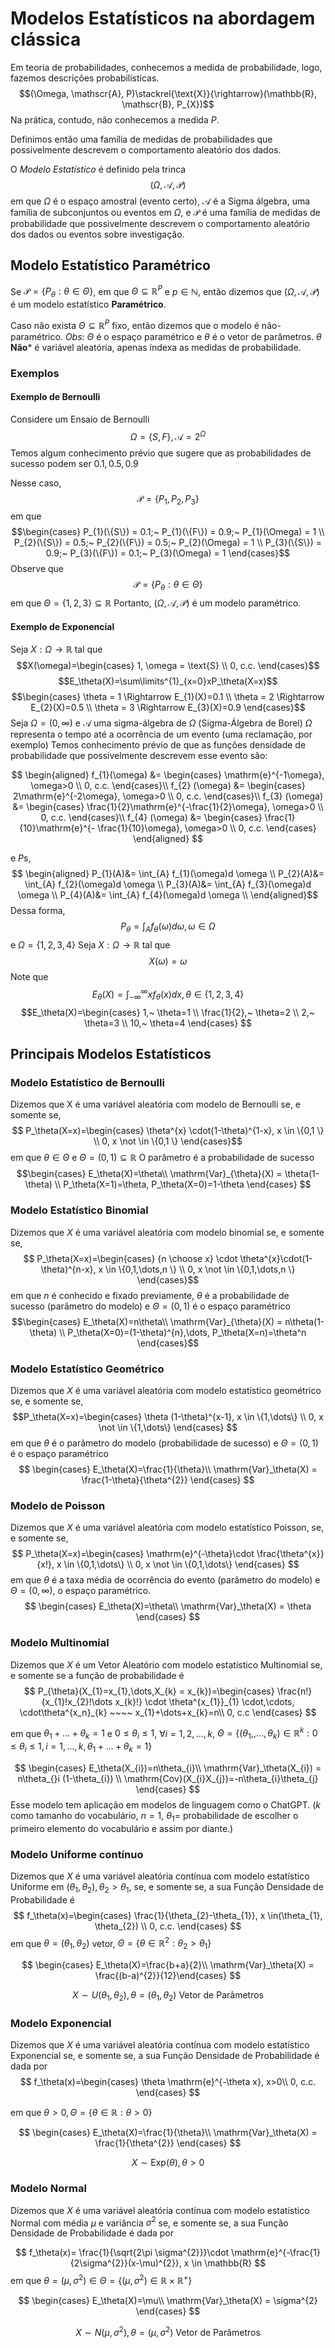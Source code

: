 # Modelos Estatísticos na abordagem clássica
Em teoria de probabilidades, conhecemos a medida de probabilidade, logo, fazemos descrições probabilísticas. 
$$(\Omega, \mathscr{A}, P)\stackrel{\text{X}}{\rightarrow}(\mathbb{R}, \mathscr{B}, P_{X})$$
Na prática, contudo, não conhecemos a medida $P$.

Definimos então uma família de medidas de probabilidades que possivelmente descrevem o comportamento aleatório dos dados.

O *Modelo Estatístico* é definido pela trinca
$$(\Omega, \mathscr{A}, \mathscr{P})$$
em que $\Omega$ é o espaço amostral (evento certo), $\mathscr{A}$ é a Sigma álgebra, uma família de subconjuntos ou 
eventos em $\Omega$, e $\mathscr{P}$ é uma família de medidas de probabilidade que possivelmente descrevem o 
comportamento aleatório dos dados ou eventos sobre investigação.

## Modelo Estatístico Paramétrico
Se $\mathscr{P} = \{P_{\theta} : \theta \in \Theta\}$, em que $\Theta \subseteq \mathbb{R}^{P}$ e 
$p \in \mathbb{N}$, então dizemos que $(\Omega, \mathscr{A}, \mathscr{P})$ é um modelo estatístico **Paramétrico**.

Caso não exista $\Theta \subseteq \mathbb{R}^{P}$ fixo, então dizemos que o modelo é não-paramétrico.
*Obs*: $\Theta$ é o espaço paramétrico e $\theta$ é o vetor de parâmetros. $\theta$ **Não*** é  variável aleatória,
apenas indexa as medidas de probabilidade.

### Exemplos

#### Exemplo de Bernoulli

Considere um Ensaio de Bernoulli
$$\Omega = \{S,F \}, \mathscr{A} = 2^\Omega$$
Temos algum conhecimento prévio que sugere que as probabilidades de sucesso podem ser $0.1, 0.5, 0.9$

Nesse caso,
$$\mathscr{P} = \{P_{1}, P_{2}, P_{3} \}$$
em que 
$$\begin{cases}
P_{1}(\{S\}) = 0.1;~ P_{1}(\{F\}) = 0.9;~ P_{1}(\Omega) = 1  \\
P_{2}(\{S\}) = 0.5;~ P_{2}(\{F\}) = 0.5;~ P_{2}(\Omega) = 1  \\
P_{3}(\{S\}) = 0.9;~ P_{3}(\{F\}) = 0.1;~ P_{3}(\Omega) = 1 
\end{cases}$$
Observe que $$\mathscr{P}=\{P_{\theta}: \theta \in \Theta \}$$
em que $\Theta=\{1,2,3 \}\subseteq \mathbb{R}$
Portanto, $(\Omega, \mathscr{A}, \mathscr{P})$ é um modelo paramétrico.


#### Exemplo de Exponencial
Seja $X : \Omega \rightarrow \mathbb{R}$ tal que $$X(\omega)=\begin{cases}
1, \omega = \text{S} \\
0, c.c.
\end{cases}$$
$$E_\theta(X)=\sum\limits^{1}_{x=0}xP_\theta(X=x)$$
$$\begin{cases}
\theta = 1 \Rightarrow E_{1}(X)=0.1 \\
\theta = 2 \Rightarrow E_{2}(X)=0.5 \\
\theta = 3 \Rightarrow E_{3}(X)=0.9
\end{cases}$$
Seja $\Omega=(0,\infty)$ e $\mathscr{A}$ uma sigma-álgebra de $\Omega$ (Sigma-Álgebra de Borel)
$\Omega$ representa o tempo até a ocorrência de um evento (uma reclamação, por exemplo)
Temos conhecimento prévio de que as funções densidade de probabilidade que possivelmente descrevem esse evento são:

$$
\begin{aligned}
f_{1}(\omega) &=
\begin{cases}
\mathrm{e}^{-1\omega}, \omega>0 \\
0, c.c.
\end{cases}\\
f_{2} (\omega) &=
\begin{cases}
2\mathrm{e}^{-2\omega}, \omega>0 \\
0, c.c.
\end{cases}\\
f_{3} (\omega) &=
\begin{cases}
\frac{1}{2}\mathrm{e}^{-\frac{1}{2}\omega}, \omega>0 \\
0, c.c.
\end{cases}\\
f_{4} (\omega) &=
\begin{cases}
\frac{1}{10}\mathrm{e}^{- \frac{1}{10}\omega}, \omega>0 \\
0, c.c.
\end{cases}
\end{aligned}
$$

e $P$s,
$$
\begin{aligned}
P_{1}(A)&= \int_{A} f_{1}(\omega)d \omega \\
P_{2}(A)&= \int_{A} f_{2}(\omega)d \omega \\
P_{3}(A)&= \int_{A} f_{3}(\omega)d \omega \\
P_{4}(A)&= \int_{A} f_{4}(\omega)d \omega \\
\end{aligned}$$
Dessa forma,
$$P_{\theta}= \int_{A}f_\theta(\omega)d \omega, \omega \in \Omega$$
e $\Omega = \{1,2,3,4 \}$
Seja $X: \Omega \rightarrow \mathbb{R}$ tal que $$X(\omega)= \omega$$
Note que $$E_\theta(X)=\int_{-\infty}^{\infty}xf_\theta(x)dx, \theta \in \{1,2,3,4 \}$$
$$E_\theta(X)=\begin{cases}
1,~ \theta=1 \\
\frac{1}{2},~ \theta=2 \\
2,~ \theta=3 \\
10,~ \theta=4
\end{cases}
$$

## Principais Modelos Estatísticos

### Modelo Estatístico de Bernoulli {#sec-modelobernoulli}

Dizemos que X é uma variável aleatória com modelo de Bernoulli se, e somente se,
$$
P_\theta(X=x)=\begin{cases}
\theta^{x} \cdot(1-\theta)^{1-x}, x \in \{0,1 \} \\
0, x \not \in \{0,1 \}
\end{cases}$$
em que $\theta \in \Theta$ e $\Theta=(0,1)\subseteq \mathbb{R}$
O parâmetro é a probabilidade de sucesso
$$\begin{cases}
E_\theta(X)=\theta\\
\mathrm{Var}_{\theta}(X) = \theta(1-\theta) \\
P_\theta(X=1)=\theta, P_\theta(X=0)=1-\theta
\end{cases}
$$

### Modelo Estatístico Binomial

Dizemos que $X$ é uma variável aleatória com modelo binomial se, e somente se,
$$
P_\theta(X=x)=\begin{cases}
{n \choose x} \cdot \theta^{x}\cdot(1-\theta)^{n-x}, x \in \{0,1,\dots,n \} \\
0, x \not \in \{0,1,\dots,n \}
\end{cases}$$
em que $n$ é conhecido e fixado previamente, $\theta$ é a probabilidade de sucesso (parâmetro do modelo) e $\Theta =(0,1)$
é o espaço paramétrico
$$\begin{cases}
E_\theta(X)=n\theta\\
\mathrm{Var}_{\theta}(X) = n\theta(1-\theta) \\
P_\theta(X=0)=(1-\theta)^{n},\dots, P_\theta(X=n)=\theta^n
\end{cases}$$

### Modelo Estatístico Geométrico

Dizemos que $X$ é uma variável aleatória com modelo estatístico geométrico se, e somente se,
$$P_\theta(X=x)=\begin{cases}
\theta (1-\theta)^{x-1}, x \in \{1,\dots\} \\
0, x \not \in \{1,\dots\}
\end{cases}
$$
em que $\theta$ é o parâmetro do modelo (probabilidade de sucesso) e $\Theta=(0,1)$ é o espaço paramétrico
$$
\begin{cases}
E_\theta(X)=\frac{1}{\theta}\\
\mathrm{Var}_\theta(X) = \frac{1-\theta}{\theta^{2}}
\end{cases}
$$

### Modelo de Poisson
Dizemos que $X$ é uma variável aleatória com modelo estatístico Poisson, se, e somente se,
$$
P_\theta(X=x)=\begin{cases}
\mathrm{e}^{-\theta}\cdot \frac{\theta^{x}}{x!}, x \in \{0,1,\dots\} \\
0, x \not \in \{0,1,\dots\}
\end{cases}
$$
em que $\theta$ é a taxa média de ocorrência do evento (parâmetro do modelo) e $\Theta = (0, \infty)$, o espaço paramétrico.
$$
\begin{cases}
E_\theta(X)=\theta\\
\mathrm{Var}_\theta(X) = \theta
\end{cases}
$$

### Modelo Multinomial
Dizemos que $X$ é um Vetor Aleatório com modelo estatístico Multinomial se, e somente se a função de probabilidade é 
$$
P_{\theta}(X_{1}=x_{1},\dots,X_{k} = x_{k})=\begin{cases}
\frac{n!}{x_{1}!x_{2}!\dots x_{k}!} \cdot \theta^{x_{1}}_{1} \cdot,\cdots, \cdot\theta^{x_n}_{k} ~~~~ x_{1}+\dots+x_{k}=n\\
0, c.c
\end{cases}
$$

em que $\theta_{1}+\dots+\theta_{k}=1$ e $0\leq \theta_{i} \leq 1$, $\forall i = 1,2,\dots,k$,
$\Theta=\{(\theta_{1},,\dots,\theta_{k}) \in \mathbb{R}^{k} : 0\leq \theta_{i} \leq 1, i=1,\dots,k, 
\theta_{1}+\dots+\theta_{k} = 1 \}$

$$
\begin{cases}
E_\theta(X_{i})=n\theta_{i}\\
\mathrm{Var}_\theta(X_{i}) = n\theta_{}i (1-\theta_{i}) \\
\mathrm{Cov}(X_{i}X_{j})=-n\theta_{i}\theta_{j}
\end{cases}
$$
Esse modelo tem aplicação em modelos de linguagem como o ChatGPT. ($k$ como tamanho do vocabulário, $n=1$, $\theta_{1}=$ 
probabilidade de escolher o primeiro elemento do vocabulário e assim por diante.)

### Modelo Uniforme contínuo

Dizemos que $X$ é uma variável aleatória contínua com modelo estatístico Uniforme em 
$(\theta_{1}, \theta_{2}), \theta_{2}>\theta_{1}$, se, e somente se, a sua Função Densidade de Probabilidade é
$$
f_\theta(x)=\begin{cases}
\frac{1}{\theta_{2}-\theta_{1}}, x \in(\theta_{1}, \theta_{2}) \\
0, c.c.
\end{cases}
$$
em que $\theta=(\theta_{1}, \theta_{2})$ vetor, $\Theta = \{\theta \in \mathbb{R}^{2} : \theta_{2} > \theta_{1} \}$

$$
\begin{cases}
E_\theta(X)=\frac{b+a}{2}\\
\mathrm{Var}_\theta(X) = \frac{(b-a)^{2}}{12}\end{cases}
$$

$$
X \sim U(\theta_{1}, \theta_{2}), \theta=(\theta_{1}, \theta_{2}) \text{ Vetor de Parâmetros}
$$

### Modelo Exponencial

Dizemos que $X$ é uma variável aleatória contínua com modelo estatístico Exponencial
se, e somente se, a sua Função Densidade de Probabilidade é dada por
$$
f_\theta(x)=\begin{cases}
\theta \mathrm{e}^{-\theta x}, x>0\\
0, c.c.
\end{cases}
$$

em que $\theta>0, \Theta=\{\theta \in \mathbb{R}: \theta>0 \}$

$$
\begin{cases}
E_\theta(X)=\frac{1}{\theta}\\
\mathrm{Var}_\theta(X) = \frac{1}{\theta^{2}}
\end{cases}
$$

$$
X\sim \mathrm{Exp}(\theta), \theta> 0
$$

### Modelo Normal

Dizemos que $X$ é uma variável aleatória contínua com modelo estatístico Normal com média $\mu$ e variância $\sigma^{2}$
se, e somente se, a sua Função Densidade de Probabilidade é dada por

$$
f_\theta(x)=
\frac{1}{\sqrt{2\pi \sigma^{2}}}\cdot \mathrm{e}^{-\frac{1}{2\sigma^{2}}(x-\mu)^{2}}, x \in \mathbb{R}
$$
em que $\theta= (\mu, \sigma^{2}) \in \Theta=\{(\mu, \sigma^{2}) \in \mathbb{R}\times \mathbb{R}^{+}\}$

$$
\begin{cases}
E_\theta(X)=\mu\\
\mathrm{Var}_\theta(X) = \sigma^{2}
\end{cases}
$$

$$
X \sim N (\mu, \sigma^{2}), \theta=(\mu, \sigma^{2}) \text{ Vetor de Parâmetros}
$$
